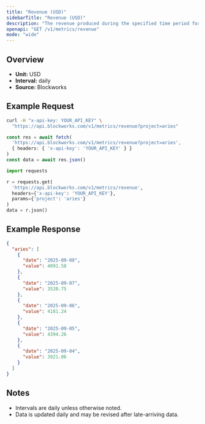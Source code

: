 ```yaml
---
title: "Revenue (USD)"
sidebarTitle: "Revenue (USD)"
description: "The revenue produced during the specified time period for given project."
openapi: "GET /v1/metrics/revenue"
mode: "wide"
---
```


## Overview

- **Unit:** USD
- **Interval:** daily
- **Source:** Blockworks

## Example Request

<CodeGroup>

```bash cURL
curl -H "x-api-key: YOUR_API_KEY" \
  "https://api.blockworks.com/v1/metrics/revenue?project=aries"
```

```typescript TypeScript
const res = await fetch(
  'https://api.blockworks.com/v1/metrics/revenue?project=aries',
  { headers: { 'x-api-key': 'YOUR_API_KEY' } }
)
const data = await res.json()
```

```python Python
import requests

r = requests.get(
  'https://api.blockworks.com/v1/metrics/revenue',
  headers={'x-api-key': 'YOUR_API_KEY'},
  params={'project': 'aries'}
)
data = r.json()
```

</CodeGroup>

## Example Response

```json
{
  "aries": [
    {
      "date": "2025-09-08",
      "value": 4091.58
    },
    {
      "date": "2025-09-07",
      "value": 3520.75
    },
    {
      "date": "2025-09-06",
      "value": 4181.24
    },
    {
      "date": "2025-09-05",
      "value": 4394.26
    },
    {
      "date": "2025-09-04",
      "value": 3921.06
    }
  ]
}
```

## Notes
- Intervals are daily unless otherwise noted.
- Data is updated daily and may be revised after late-arriving data.